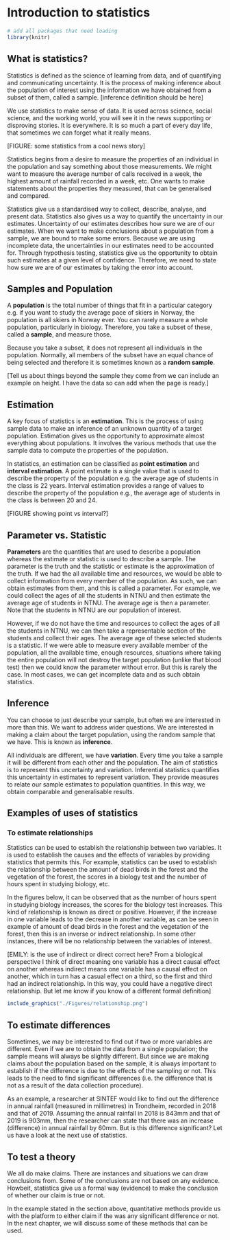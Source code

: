 # Introduction to statistics {#sec-intro-to-stats}

```r
# add all packages that need loading
library(knitr)
```

## What is statistics?

Statistics is defined as the science of learning from data, and of quantifying and communicating uncertainty.
It is the process of making inference about the population of interest using the information we have obtained from a subset of them, called a sample.
[inference definition should be here]

We use statistics to make sense of data.
It is used across science, social science, and the working world, you will see it in the news supporting or disproving stories.
It is everywhere.
It is so much a part of every day life, that sometimes we can forget what it really means.

[FIGURE: some statistics from a cool news story]

Statistics begins from a desire to measure the properties of an individual in the population and say something about those measurements.
We might want to measure the average number of calls received in a week, the highest amount of rainfall recorded in a week, etc.
One wants to make statements about the properties they measured, that can be generalised and compared.

Statistics give us a standardised way to collect, describe, analyse, and present data.
Statistics also gives us a way to quantify the uncertainty in our estimates.
Uncertainty of our estimates describes how sure we are of our estimates.
When we want to make conclusions about a population from a sample, we are bound to make some errors.
Because we are using incomplete data, the uncertainties in our estimates need to be
accounted for.
Through hypothesis testing, statistics give us the opportunity to obtain such estimates at a given level of confidence.
Therefore, we need to state how sure we are of our estimates by taking the error into account.


## Samples and Population

A **population** is the total number of things that fit in a particular category e.g. if you want to study the average pace of skiers in Norway, the population is all skiers in Norway ever.
You can rarely measure a whole population, particularly in biology.
Therefore, you take a subset of these, called a **sample**, and measure those.

Because you take a subset, it does not represent all individuals in the population. Normally, all members of the subset have an equal chance of being selected and therefore it is sometimes known as a **random sample**.

[Tell us about things beyond the sample they come from we can include an example on height. I have the data so can add when the page is ready.]


## Estimation

A key focus of statistics is an **estimation**.
This is the process of using sample data to make an inference of an unknown quantity of a target population.
Estimation gives us the opportunity to approximate almost everything about populations.
It involves the various methods that use the sample data to compute the properties of the population.

In statistics, an estimation can be classified as **point estimation** and **interval estimation**.
A point estimate is a single value that is used to describe the property of the population e.g. the average age of students in the class is 22 years.
Interval estimation provides a range of values to describe the property of the population e.g., the average age of students in the class is between 20 and 24.

[FIGURE showing point vs interval?]


## Parameter vs. Statistic

**Parameters** are the quantities that are used to describe a population whereas the estimate or statistic is used to describe a sample.
The parameter is the truth and the statistic or estimate is the approximation of the truth.
If we had the all available time and resources, we would be able to collect information from every member of the population.
As such, we can obtain estimates from them, and this is called a parameter.
For example, we could collect the ages of all the students in NTNU and then estimate the average age of students in NTNU.
The average age is then a parameter.
Note that the students in NTNU are our population of interest.

However, if we do not have the time and resources to collect the ages of all the students in NTNU, we can then take a representable section of the students and collect their ages.
The average age of these selected students is a statistic.
If we were able to measure every available member of the population, all the available time, enough resources, situations where taking the entire population will not destroy the target population (unlike that blood test) then we could know the parameter without error.
But this is rarely the case.
In most cases, we can get incomplete data and as such obtain statistics.


## Inference

You can choose to just describe your sample, but often we are interested in more than this.
We want to address wider questions.
We are interested in making a claim about the target population, using the random sample that we have.
This is known as **inference**.

All individuals are different, we have **variation**.
Every time you take a sample it will be different from each other and the population.
The aim of statistics is to represent this uncertainty and variation.
Inferential statistics quantifies this uncertainty in estimates to represent variation.
They provide measures to relate our sample estimates to population quantities.
In this way, we obtain comparable and generalisable results.


## Examples of uses of statistics

### To estimate relationships

Statistics can be used to establish the relationship between two variables.
It is used to establish the causes and the effects of variables by providing statistics that permits this.
For example, statistics can be used to establish the relationship between the amount of dead birds in the forest and the vegetation of the forest, the scores in a
biology test and the number of hours spent in studying biology, etc.

In the figures below, it can be observed that as the number of hours spent in studying biology increases, the scores for the biology test increases.
This kind of relationship is known as direct or positive.
However, if the increase in one variable leads to the decrease in another variable, as can be seen in example of amount of dead birds in the forest and the vegetation of the forest, then this is an inverse or indirect relationship.
In some other instances, there will be no relationship between the variables of interest.

[EMILY: is the use of indirect or direct correct here? From a biological perspective I think of direct meaning one variable has a direct causal effect on another whereas indirect means one variable has a causal effect on another, which in turn has a casual effect on a third, so the first and third had an indirect relationship. In this way, you could have a negative direct relationship. But let me know if you know of a different formal definition]

```r
include_graphics("./Figures/relationship.png")
```



## To estimate differences

Sometimes, we may be interested to find out if two or more variables are different. Even if we are to obtain the data from a single population; the sample means will always be slightly different.
But since we are making claims about the population based on the sample, it is always important to establish if the difference is due to the effects of the sampling or not.
This leads to the need to find significant differences (i.e. the difference that is not as a result of the data collection procedure).

As an example, a researcher at SINTEF would like to find out the difference in annual rainfall (measured in millimetres) in Trondheim, recorded in 2018 and that of 2019. 
Assuming the annual rainfall in 2018 is 843mm and that of 2019 is 903mm, then the researcher can state that there was an increase (difference) in annual rainfall by
60mm.
But is this difference significant?
Let us have a look at the next use of statistics.


## To test a theory

We all do make claims.
There are instances and situations we can draw conclusions from.
Some of the conclusions are not based on any evidence.
Howbeit, statistics give us a formal way (evidence) to make the conclusion of whether our claim is true or not.

In the example stated in the section above, quantitative methods provide us with the platform to either claim if the was any significant difference or not.
In the next chapter, we will discuss some of these methods that can be used.

